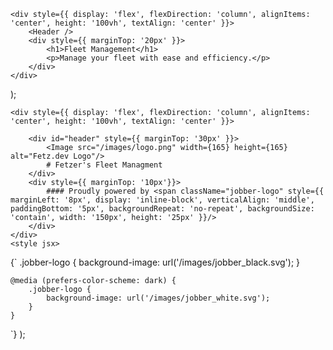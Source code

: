 
    <div style={{ display: 'flex', flexDirection: 'column', alignItems: 'center', height: '100vh', textAlign: 'center' }}>
        <Header />
        <div style={{ marginTop: '20px' }}>
            <h1>Fleet Management</h1>
            <p>Manage your fleet with ease and efficiency.</p>
        </div>
    </div>
);

    <div style={{ display: 'flex', flexDirection: 'column', alignItems: 'center', height: '100vh', textAlign: 'center' }}>
        
        <div id="header" style={{ marginTop: '30px' }}>
            <Image src="/images/logo.png" width={165} height={165} alt="Fetz.dev Logo"/>
            # Fetzer's Fleet Managment
        </div>
        <div style={{ marginTop: '10px'}}>
            #### Proudly powered by <span className="jobber-logo" style={{ marginLeft: '8px', display: 'inline-block', verticalAlign: 'middle', paddingBottom: '5px', backgroundRepeat: 'no-repeat', backgroundSize: 'contain', width: '150px', height: '25px' }}/>
        </div>
    </div>
    <style jsx>
{`
    .jobber-logo {
        background-image: url('/images/jobber_black.svg');
    }

    @media (prefers-color-scheme: dark) {
        .jobber-logo {
            background-image: url('/images/jobber_white.svg');
        }
    }
`}
</style>
);
